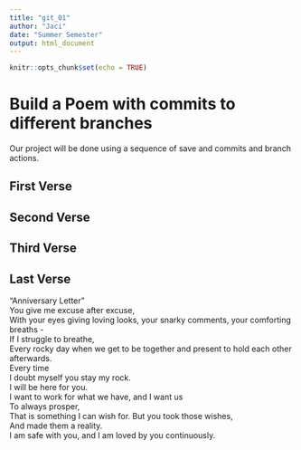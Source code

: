 ```yaml
---
title: "git_01"
author: "Jaci"
date: "Summer Semester"
output: html_document
---
```


```r
knitr::opts_chunk$set(echo = TRUE)
```
# Build a Poem with commits to different branches
Our project will be done using a sequence of save and commits and branch actions.
<!-- Do not modify or change any text in "!--" bracketed areas such as this --- these are instructions to
you, if you change any of this the git program will notice it and compromise your git merging strategy !-->

## First Verse 
<!--Put the first five lines of a poem by Lewis Carrol in this section!-->

## Second Verse
<!--Put the first five lines of a poem by Robert Frost here!-->

## Third Verse
<!--Put the first two verses of The Walrus and the Carpenter here!-->

## Last Verse
<!--Put a short poem you created using chatGPT of 20 to 30 lines,here!-->
“Anniversary Letter”  
You give me excuse after excuse,  
With your eyes giving loving looks, your snarky comments, your comforting breaths -  
If I struggle to breathe,   
Every rocky day when we get to be together and present to hold each other afterwards.  
Every time  
I doubt myself you stay my rock.  
I will be here for you.  
I want to work for what we have, and I want us  
To always prosper,  
That is something I can wish for. But you took those wishes,  
And made them a reality.  
I am safe with you, and I am loved by you continuously.  
